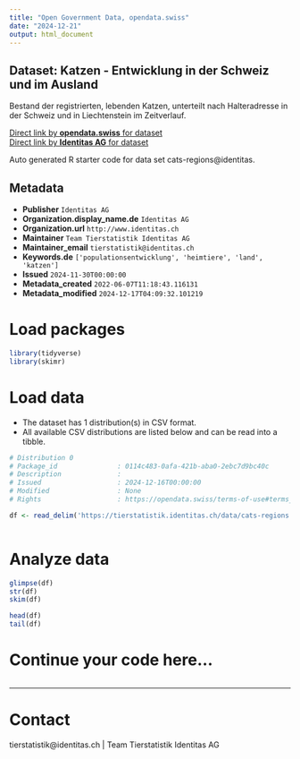 ```yaml
---
title: "Open Government Data, opendata.swiss"
date: "2024-12-21"
output: html_document
---
```


## Dataset: Katzen - Entwicklung in der Schweiz und im Ausland

Bestand der registrierten, lebenden Katzen, unterteilt nach Halteradresse in der Schweiz und in Liechtenstein im Zeitverlauf.

[Direct link by **opendata.swiss** for dataset](https://opendata.swiss/de/dataset/katzen-entwicklung-in-der-schweiz-und-im-ausland)<br>
[Direct link by **Identitas AG** for dataset](https://tierstatistik.identitas.ch/)

Auto generated R starter code for data set cats-regions@identitas.

## Metadata

- **Publisher** `Identitas AG`
- **Organization.display_name.de** `Identitas AG`
- **Organization.url** `http://www.identitas.ch`
- **Maintainer** `Team Tierstatistik Identitas AG`
- **Maintainer_email** `tierstatistik@identitas.ch`
- **Keywords.de** `['populationsentwicklung', 'heimtiere', 'land', 'katzen']`
- **Issued** `2024-11-30T00:00:00`
- **Metadata_created** `2022-06-07T11:18:43.116131`
- **Metadata_modified** `2024-12-17T04:09:32.101219`


# Load packages

```r

library(tidyverse)
library(skimr)

```

# Load data

-   The dataset has 1 distribution(s) in CSV format.
-   All available CSV distributions are listed below and can be read into a tibble.

```r

# Distribution 0
# Package_id               : 0114c483-0afa-421b-aba0-2ebc7d9bc40c
# Description              : 
# Issued                   : 2024-12-16T00:00:00
# Modified                 : None
# Rights                   : https://opendata.swiss/terms-of-use#terms_by

df <- read_delim('https://tierstatistik.identitas.ch/data/cats-regions.csv')



```

# Analyze data

```r

glimpse(df)
str(df)
skim(df)

head(df)
tail(df)

```

# Continue your code here...

```r

```

------------------------------------------------------------------------

# Contact

tierstatistik@identitas.ch | Team Tierstatistik Identitas AG

